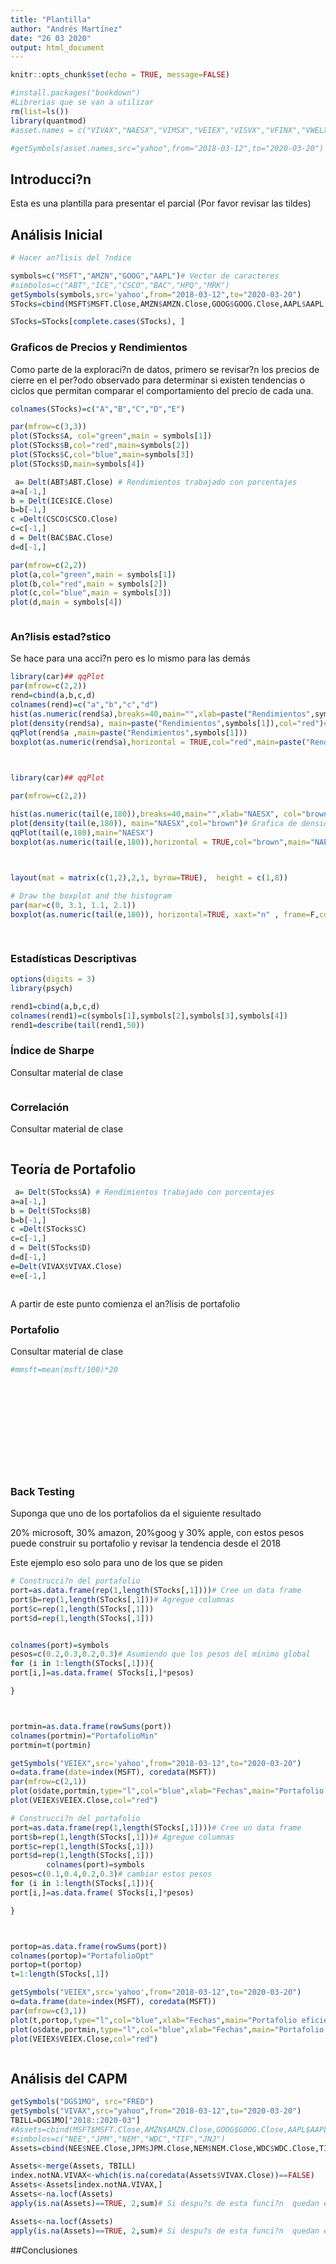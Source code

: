 ```yaml
---
title: "Plantilla"
author: "Andrés Martínez"
date: "26 03 2020"
output: html_document
---
```



```r
knitr::opts_chunk$set(echo = TRUE, message=FALSE)


```


```r
#install.packages("bookdown")
#Librerias que se van a utilizar
rm(list=ls())
library(quantmod)
#asset.names = c("VIVAX","NAESX","VIMSX","VEIEX","VISVX","VFINX","VWELX","VWNDX","VEXPX","VWUSX","VQNPX")# Escoja uno de los fondos no es necesario descargarlos todos

#getSymbols(asset.names,src="yahoo",from="2018-03-12",to="2020-03-20")
```

## Introducci?n

Esta es una plantilla para presentar el parcial (Por favor revisar las tildes)


## Análisis Inicial
```r

# Hacer an?lisis del ?ndice

```


```r
symbols=c("MSFT","AMZN","GOOG","AAPL")# Vector de caracteres
#simbolos=c("ABT","ICE","CSCO","BAC","HPQ","MRK")
getSymbols(symbols,src='yahoo',from="2018-03-12",to="2020-03-20")
STocks=cbind(MSFT$MSFT.Close,AMZN$AMZN.Close,GOOG$GOOG.Close,AAPL$AAPL.Close)

STocks=STocks[complete.cases(STocks), ]

```


### Graficos de Precios y Rendimientos
Como parte de la exploraci?n de datos, primero se revisar?n los precios de cierre en el per?odo observado para determinar si existen tendencias o ciclos que permitan comparar el comportamiento del precio de cada una.

```r
colnames(STocks)=c("A","B","C","D","E")

par(mfrow=c(3,3))
plot(STocks$A, col="green",main = symbols[1])
plot(STocks$B,col="red",main=symbols[2])
plot(STocks$C,col="blue",main=symbols[3])
plot(STocks$D,main=symbols[4])

```





```r

 a= Delt(ABT$ABT.Close) # Rendimientos trabajado con porcentajes
a=a[-1,]
b = Delt(ICE$ICE.Close)
b=b[-1,]
c =Delt(CSCO$CSCO.Close)
c=c[-1,]
d = Delt(BAC$BAC.Close)
d=d[-1,]

par(mfrow=c(2,2))
plot(a,col="green",main = symbols[1])
plot(b,col="red",main = symbols[2])
plot(c,col="blue",main = symbols[3])
plot(d,main = symbols[4])



```

### An?lisis estad?stico



Se hace para una acci?n pero es lo mismo para las demás

```r
library(car)## qqPlot
par(mfrow=c(2,2))
rend=cbind(a,b,c,d)
colnames(rend)=c("a","b","c","d")
hist(as.numeric(rend$a),breaks=40,main="",xlab=paste("Rendimientos",symbols[1]), col="red")
plot(density(rend$a), main=paste("Rendimientos",symbols[1]),col="red")# Grafica de densidad
qqPlot(rend$a ,main=paste("Rendimientos",symbols[1]))
boxplot(as.numeric(rend$a),horizontal = TRUE,col="red",main=paste("Rendimientos",symbols[1]))

  
```

```r
library(car)## qqPlot

par(mfrow=c(2,2))

hist(as.numeric(tail(e,180)),breaks=40,main="",xlab="NAESX", col="brown")
plot(density(tail(e,180)), main="NAESX",col="brown")# Grafica de densidad
qqPlot(tail(e,180),main="NAESX")
boxplot(as.numeric(tail(e,180)),horizontal = TRUE,col="brown",main="NAESX")



layout(mat = matrix(c(1,2),2,1, byrow=TRUE),  height = c(1,8))
 
# Draw the boxplot and the histogram 
par(mar=c(0, 3.1, 1.1, 2.1))
boxplot(as.numeric(tail(e,180)), horizontal=TRUE, xaxt="n" , frame=F,col="brown")

  
```


### Estadísticas Descriptivas




```r

options(digits = 3)
library(psych)

rend1=cbind(a,b,c,d)
colnames(rend1)=c(symbols[1],symbols[2],symbols[3],symbols[4])
rend1=describe(tail(rend1,50))


```

### Índice de Sharpe

Consultar material de clase

```r




```

### Correlación


Consultar material de clase

```r




```

## Teoría de Portafolio


```r

 a= Delt(STocks$A) # Rendimientos trabajado con porcentajes
a=a[-1,]
b = Delt(STocks$B)
b=b[-1,]
c =Delt(STocks$C)
c=c[-1,]
d = Delt(STocks$D)
d=d[-1,]
e=Delt(VIVAX$VIVAX.Close)
e=e[-1,]



```


A partir de este punto comienza el an?lisis de portafolio

### Portafolio 


Consultar material de clase

```r


#mmsft=mean(msft/100)*20

```


```r



```



```r

```



```r

```

```r

```



```r


```


```r

```






```r

```



```r




```

```r

```

```r

```

```r




```

### Back Testing


Suponga que uno de los portafolios da el siguiente resultado

20% microsoft, 30% amazon, 20%goog y 30% apple, con estos pesos puede construir su portafolio y revisar la tendencia desde el 2018

Este ejemplo eso solo para uno de los que se piden


```r

# Construcci?n del portafolio
port=as.data.frame(rep(1,length(STocks[,1])))# Cree un data frame
port$b=rep(1,length(STocks[,1]))# Agregue columnas
port$c=rep(1,length(STocks[,1]))
port$d=rep(1,length(STocks[,1]))


colnames(port)=symbols
pesos=c(0.2,0.3,0.2,0.3)# Asumiendo que los pesos del mínimo global
for (i in 1:length(STocks[,1])){
port[i,]=as.data.frame( STocks[i,]*pesos)

}



portmin=as.data.frame(rowSums(port))
colnames(portmin)="PortafolioMin"
portmin=t(portmin)
```



```r
getSymbols("VEIEX",src='yahoo',from="2018-03-12",to="2020-03-20")
o=data.frame(date=index(MSFT), coredata(MSFT))
par(mfrow=c(2,1))
plot(o$date,portmin,type="l",col="blue",xlab="Fechas",main="Portafolio eficiente")
plot(VEIEX$VEIEX.Close,col="red")

```


```r

# Construcci?n del portafolio
port=as.data.frame(rep(1,length(STocks[,1])))# Cree un data frame
port$b=rep(1,length(STocks[,1]))# Agregue columnas
port$c=rep(1,length(STocks[,1]))
port$d=rep(1,length(STocks[,1]))
        colnames(port)=symbols
pesos=c(0.1,0.4,0.2,0.3)# cambiar estos pesos
for (i in 1:length(STocks[,1])){
port[i,]=as.data.frame( STocks[i,]*pesos)

}



portop=as.data.frame(rowSums(port))
colnames(portop)="PortafolioOpt"
portop=t(portop)
t=1:length(STocks[,1])
```


```r
getSymbols("VEIEX",src='yahoo',from="2018-03-12",to="2020-03-20")
o=data.frame(date=index(MSFT), coredata(MSFT))
par(mfrow=c(3,1))
plot(t,portop,type="l",col="blue",xlab="Fechas",main="Portafolio eficiente")
plot(o$date,portmin,type="l",col="blue",xlab="Fechas",main="Portafolio eficiente")
plot(VEIEX$VEIEX.Close,col="red")
```

```r

```

## Análisis del CAPM


```r

getSymbols("DGS1MO", src="FRED")
getSymbols("VIVAX",src="yahoo",from="2018-03-12",to="2020-03-20")
TBILL=DGS1MO["2018::2020-03"]
#Assets=cbind(MSFT$MSFT.Close,AMZN$AMZN.Close,GOOG$GOOG.Close,AAPL$AAPL.Close,VIVAX$VIVAX.Close)
#simbolos=c("NEE","JPM","NEM","WDC","TIF","JNJ")
Assets=cbind(NEE$NEE.Close,JPM$JPM.Close,NEM$NEM.Close,WDC$WDC.Close,TIF$TIF.Close,JNJ$JNJ.Close,VIVAX$VIVAX.Close)

Assets<-merge(Assets, TBILL)
index.notNA.VIVAX<-which(is.na(coredata(Assets$VIVAX.Close))==FALSE)
Assets<-Assets[index.notNA.VIVAX,]
Assets<-na.locf(Assets)
apply(is.na(Assets)==TRUE, 2,sum)# Si despu?s de esta funci?n  quedan en ceros, est? bien

```
```r

Assets<-na.locf(Assets)
apply(is.na(Assets)==TRUE, 2,sum)# Si despu?s de esta funci?n  quedan en ceros, est? bien

```

##Conclusiones

